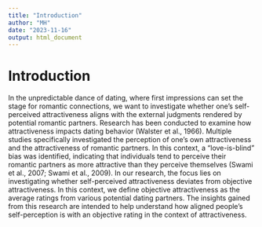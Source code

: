 ```yaml
---
title: "Introduction"
author: "MH"
date: "2023-11-16"
output: html_document
---
```


# Introduction

In the unpredictable dance of dating, where first impressions can set the stage for romantic connections, we want to investigate whether one's self-perceived attractiveness aligns with the external judgments rendered by potential romantic partners. Research has been conducted to examine how attractiveness impacts dating behavior (Walster et al., 1966). Multiple studies specifically investigated the perception of one's own attractiveness and the attractiveness of romantic partners. In this context, a "love-is-blind" bias was identified, indicating that individuals tend to perceive their romantic partners as more attractive than they perceive themselves (Swami et al., 2007; Swami et al., 2009). In our research, the focus lies on investigating whether self-perceived attractiveness deviates from objective attractiveness. In this context, we define objective attractiveness as the average ratings from various potential dating partners. The insights gained from this research are intended to help understand how aligned people's self-perception is with an objective rating in the context of attractiveness.
